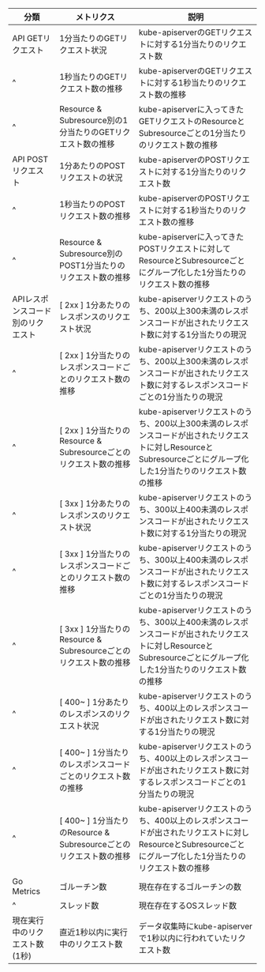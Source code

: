 | 分類                           | メトリクス                                                | 説明                                                                                                                               |
| ---------------------------- | ---------------------------------------------------- | -------------------------------------------------------------------------------------------------------------------------------- |
| API GETリクエスト                 | 1分当たりのGETリクエスト状況                                     | kube-apiserverのGETリクエストに対する1分当たりのリクエスト数                                                                                          |
| ^                            | 1秒当たりのGETリクエスト数の推移                                   | kube-apiserverのGETリクエストに対する1秒当たりのリクエスト数の推移                                                                                       |
| ^                            | Resource & Subresource別の1分当たりのGETリクエスト数の推移           | kube-apiserverに入ってきたGETリクエストのResourceとSubresourceごとの1分当たりのリクエスト数の推移                                                              |
| API POSTリクエスト                | 1分あたりのPOSTリクエストの状況                                   | kube-apiserverのPOSTリクエストに対する1分当たりのリクエスト数                                                                                         |
| ^                            | 1秒当たりのPOSTリクエスト数の推移                                  | kube-apiserverのPOSTリクエストに対する1秒当たりのリクエスト数の推移                                                                                      |
| ^                            | Resource & Subresource別のPOST1分当たりのリクエスト数の推移          | kube-apiserverに入ってきたPOSTリクエストに対してResourceとSubresourceごとにグループ化した1分当たりのリクエスト数の推移                                                   |
| APIレスポンスコード別のリクエスト           | [ 2xx ] 1分あたりのレスポンスのリクエスト状況                          | kube-apiserverリクエストのうち、200以上300未満のレスポンスコードが出されたリクエスト数に対する1分当たりの現況                                                                |
| ^                            | [ 2xx ] 1分当たりのレスポンスコードごとのリクエスト数の推移                   | kube-apiserverリクエストのうち、200以上300未満のレスポンスコードが出されたリクエスト数に対するレスポンスコードごとの1分当たりの現況                                                     |
| ^                            | [ 2xx ] 1分当たりのResource & Subresourceごとのリクエスト数の推移     | kube-apiserverリクエストのうち、200以上300未満のレスポンスコードが出されたリクエストに対しResourceとSubresourceごとにグループ化した1分当たりのリクエスト数の推移                             |
| ^                            | [ 3xx ] 1分あたりのレスポンスのリクエスト状況                          | kube-apiserverリクエストのうち、300以上400未満のレスポンスコードが出されたリクエスト数に対する1分当たりの現況                                                                |
| ^                            | [ 3xx ] 1分当たりのレスポンスコードごとのリクエスト数の推移                   | kube-apiserverリクエストのうち、300以上400未満のレスポンスコードが出されたリクエスト数に対するレスポンスコードごとの1分当たりの現況                                                     |
| ^                            | [ 3xx ] 1分当たりのResource & Subresourceごとのリクエスト数の推移     | kube-apiserverリクエストのうち、300以上400未満のレスポンスコードが出されたリクエストに対しResourceとSubresourceごとにグループ化した1分当たりのリクエスト数の推移                             |
| ^                            | [ 400~ ] 1分あたりのレスポンスのリクエスト状況                         | kube-apiserverリクエストのうち、400以上のレスポンスコードが出されたリクエスト数に対する1分当たりの現況                                                                     |
| ^                            | [ 400~ ] 1分当たりのレスポンスコードごとのリクエスト数の推移                  | kube-apiserverリクエストのうち、400以上のレスポンスコードが出されたリクエスト数に対するレスポンスコードごとの1分当たりの現況                                                          |
| ^                            | [ 400~ ] 1分当たりのResource & Subresourceごとのリクエスト数の推移    | kube-apiserverリクエストのうち、400以上のレスポンスコードが出されたリクエストに対しResourceとSubresourceごとにグループ化した1分当たりのリクエスト数の推移                                  |
| Go Metrics                   | ゴルーチン数                                               | 現在存在するゴルーチンの数                                                                                                                    |
| ^                            | スレッド数                                                | 現在存在するOSスレッド数                                                                                                                    |
| 現在実行中のリクエスト数(1秒)             | 直近1秒以内に実行中のリクエスト数                                    | データ収集時にkube-apiserverで1秒以内に行われていたリクエスト数                                                                                          |
